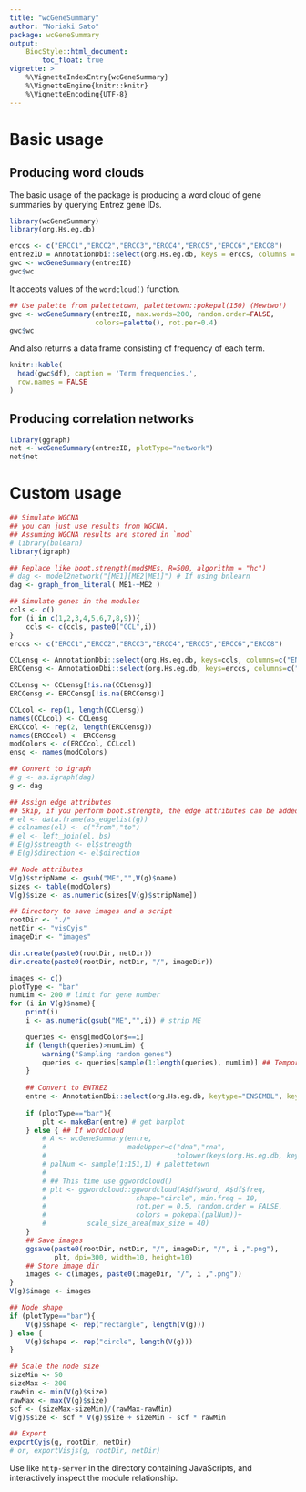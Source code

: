 ```yaml
---
title: "wcGeneSummary"
author: "Noriaki Sato"
package: wcGeneSummary
output: 
    BiocStyle::html_document:
        toc_float: true
vignette: >
    %\VignetteIndexEntry{wcGeneSummary}
    %\VignetteEngine{knitr::knitr}
    %\VignetteEncoding{UTF-8}  
---
```


# Basic usage

## Producing word clouds
The basic usage of the package is producing a word cloud of gene summaries by querying Entrez gene IDs.

```r
library(wcGeneSummary)
library(org.Hs.eg.db)
```

```r
erccs <- c("ERCC1","ERCC2","ERCC3","ERCC4","ERCC5","ERCC6","ERCC8")
entrezID = AnnotationDbi::select(org.Hs.eg.db, keys = erccs, columns = c("ENTREZID"), keytype = "SYMBOL")$ENTREZID
gwc <- wcGeneSummary(entrezID)
gwc$wc
```

It accepts values of the `wordcloud()` function. 

```r
## Use palette from palettetown, palettetown::pokepal(150) (Mewtwo!)
gwc <- wcGeneSummary(entrezID, max.words=200, random.order=FALSE,
                     colors=palette(), rot.per=0.4)
gwc$wc
```

And also returns a data frame consisting of frequency of each term.

```r
knitr::kable(
  head(gwc$df), caption = 'Term frequencies.',
  row.names = FALSE
)
```



## Producing correlation networks
```r
library(ggraph)
net <- wcGeneSummary(entrezID, plotType="network")
net$net
```
# Custom usage

```r
## Simulate WGCNA
## you can just use results from WGCNA.
## Assuming WGCNA results are stored in `mod`
# library(bnlearn)
library(igraph)

## Replace like boot.strength(mod$MEs, R=500, algorithm = "hc")
# dag <- model2network("[ME1][ME2|ME1]") # If using bnlearn
dag <- graph_from_literal( ME1-+ME2 )

## Simulate genes in the modules
ccls <- c()
for (i in c(1,2,3,4,5,6,7,8,9)){
    ccls <- c(ccls, paste0("CCL",i))
}
erccs <- c("ERCC1","ERCC2","ERCC3","ERCC4","ERCC5","ERCC6","ERCC8")

CCLensg <- AnnotationDbi::select(org.Hs.eg.db, keys=ccls, columns=c("ENSEMBL"), keytype="SYMBOL")$ENSEMBL
ERCCensg <- AnnotationDbi::select(org.Hs.eg.db, keys=erccs, columns=c("ENSEMBL"), keytype="SYMBOL")$ENSEMBL

CCLensg <- CCLensg[!is.na(CCLensg)]
ERCCensg <- ERCCensg[!is.na(ERCCensg)]

CCLcol <- rep(1, length(CCLensg))
names(CCLcol) <- CCLensg
ERCCcol <- rep(2, length(ERCCensg))
names(ERCCcol) <- ERCCensg
modColors <- c(ERCCcol, CCLcol)
ensg <- names(modColors)

## Convert to igraph
# g <- as.igraph(dag)
g <- dag

## Assign edge attributes
## Skip, if you perform boot.strength, the edge attributes can be added from the result
# el <- data.frame(as_edgelist(g))
# colnames(el) <- c("from","to")
# el <- left_join(el, bs)
# E(g)$strength <- el$strength
# E(g)$direction <- el$direction

## Node attributes
V(g)$stripName <- gsub("ME","",V(g)$name)
sizes <- table(modColors)
V(g)$size <- as.numeric(sizes[V(g)$stripName])

## Directory to save images and a script
rootDir <- "./"
netDir <- "visCyjs"
imageDir <- "images"

dir.create(paste0(rootDir, netDir))
dir.create(paste0(rootDir, netDir, "/", imageDir))

images <- c()
plotType <- "bar"
numLim <- 200 # limit for gene number
for (i in V(g)$name){
    print(i)
    i <- as.numeric(gsub("ME","",i)) # strip ME

    queries <- ensg[modColors==i]
    if (length(queries)>numLim) {
        warning("Sampling random genes")
        queries <- queries[sample(1:length(queries), numLim)] ## Temporary restrict to randomly chosen genes, should be replaced to like kME values
    }
    
    ## Convert to ENTREZ
    entre <- AnnotationDbi::select(org.Hs.eg.db, keytype="ENSEMBL", keys = queries, columns = "ENTREZID")$ENTREZID
    
    if (plotType=="bar"){
        plt <- makeBar(entre) # get barplot
    } else { ## If wordcloud
        # A <- wcGeneSummary(entre,
        #                    madeUpper=c("dna","rna",
        #                                tolower(keys(org.Hs.eg.db, keytype="SYMBOL"))))
        # palNum <- sample(1:151,1) # palettetown
        # 
        # ## This time use ggwordcloud()
        # plt <- ggwordcloud::ggwordcloud(A$df$word, A$df$freq,
        #                      shape="circle", min.freq = 10,
        #                      rot.per = 0.5, random.order = FALSE,
        #                      colors = pokepal(palNum))+
        #          scale_size_area(max_size = 40)
    }
    ## Save images
    ggsave(paste0(rootDir, netDir, "/", imageDir, "/", i ,".png"),
           plt, dpi=300, width=10, height=10)
    ## Store image dir
    images <- c(images, paste0(imageDir, "/", i ,".png"))
}
V(g)$image <- images

## Node shape
if (plotType=="bar"){
    V(g)$shape <- rep("rectangle", length(V(g))) 
} else {
    V(g)$shape <- rep("circle", length(V(g)))
}

## Scale the node size
sizeMin <- 50
sizeMax <- 200
rawMin <- min(V(g)$size)
rawMax <- max(V(g)$size)
scf <- (sizeMax-sizeMin)/(rawMax-rawMin)
V(g)$size <- scf * V(g)$size + sizeMin - scf * rawMin

## Export
exportCyjs(g, rootDir, netDir)
# or, exportVisjs(g, rootDir, netDir)
```
Use like `http-server` in the directory containing JavaScripts, and interactively inspect the module relationship.
